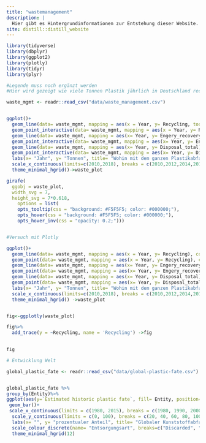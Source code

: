 ```yaml
---
title: "wastemanagement"
description: |
  Hier gibt es Hintergrundinformationen zur Entstehung dieser Website.
site: distill::distill_website
---
```

  
```r


library(tidyverse)
library(dbplyr)
library(ggplot2)
library(plotly)
library(tidyr)
library(plyr)

#Legende muss noch ergänzt werden 
#Hier wird gezeigt wie viele Tonnen Plastik jährlich in Deutschland recycelt, auf Mülldeponien gelagert und energetisch verwertet werden (von 2010-2018)

waste_mgmt <- readr::read_csv("data/waste_management.csv")


ggplot()+
  geom_line(data= waste_mgmt, mapping = aes(x = Year, y= Recycling, tooltip=Recycling), colour= "#66CC66", size=1, alpha=0.6)+
  geom_point_interactive(data= waste_mgmt, mapping = aes(x = Year, y= Recycling, data_id=Recycling, tooltip=Recycling), colour="#66CC66", size=4)+
  geom_line(data= waste_mgmt, mapping = aes(x= Year, y= Engery_recovery), color="#33CCCC", size= 1, alpha=0.6)+
  geom_point_interactive(data= waste_mgmt, mapping = aes(x= Year, y= Engery_recovery, data_id=Engery_recovery, tooltip=Engery_recovery), color= "#33CCCC", size=4)+
  geom_line(data= waste_mgmt, mapping = aes(x= Year, y= Disposal_total), color= "#6699FF", lwd=1, alpha=0.6)+
  geom_point_interactive(data= waste_mgmt, mapping = aes(x= Year, y= Disposal_total, data_id=Disposal_total, tooltip=Disposal_total), color= "#6699FF", size=4)+
  labs(x= "Jahr", y= "Tonnen", title= "Wohin mit dem ganzen Plastikabfall? \n Neben der Produktion ist auch die Entsorgung von \n bereits bestehendem Plastik ein Problem", subtitle = "Management des Plastikabfalls in Deutschland von 2010 bis 2018")+
  scale_x_continuous(limits=c(2010,2018), breaks = c(2010,2012,2014,2016,2018))+
  theme_minimal_hgrid()->waste_plot

girafe(
  ggobj = waste_plot,
  width_svg = 7,
  height_svg = 7*0.618,
    options = list(
    opts_tooltip(css = "background: #F5F5F5; color: #000000;"),
    opts_hover(css = "background: #F5F5F5; color: #000000;"),
    opts_hover_inv(css = "opacity: 0.2;")))



```

```r
#Versuch mit Plotly 

ggplot()+
  geom_line(data= waste_mgmt, mapping = aes(x = Year, y= Recycling), colour= "#66CC66", size=1, alpha=0.6)+
  geom_point(data= waste_mgmt, mapping = aes(x = Year, y= Recycling), colour="#66CC66", size=4)+
  geom_line(data= waste_mgmt, mapping = aes(x= Year, y= Engery_recovery), color="#33CCCC", size= 1, alpha=0.6)+
  geom_point(data= waste_mgmt, mapping = aes(x= Year, y= Engery_recovery), color= "#33CCCC", size=4)+
  geom_line(data= waste_mgmt, mapping = aes(x= Year, y= Disposal_total), color= "#6699FF", lwd=1, alpha=0.6)+
  geom_point(data= waste_mgmt, mapping = aes(x= Year, y= Disposal_total), color= "#6699FF", size=4)+
  labs(x= "Jahr", y= "Tonnen", title= "Wohin mit dem ganzen Plastikabfall? \n Neben der Produktion ist auch die Entsorgung von \n bereits bestehendem Plastik ein Problem", subtitle = "Management des Plastikabfalls in Deutschland von 2010 bis 2018")+
  scale_x_continuous(limits=c(2010,2018), breaks = c(2010,2012,2014,2016,2018))+
  theme_minimal_hgrid() ->waste_plot


fig<-ggplotly(waste_plot)

fig%>% 
  add_trace(y = ~Recycling, name = 'Recycling') ->fig

  
fig 
```

```r
# Entwicklung Welt 

global_plastic_fate <- readr::read_csv("data/global-plastic-fate.csv")


global_plastic_fate %>%
group_by(Entity)%>%
ggplot(aes(y=`Estimated historic plastic fate`, fill= Entity, position= "dodge")) +
 geom_bar()+
 scale_x_continuous(limits = c(1980, 2015), breaks = c(1980, 1990, 2000, 2010, 2015), expand = c(0.02,0.02))+
  scale_y_continuous(limits = c(0, 100), breaks = c(20, 40, 60, 80, 100))+
  labs(x= "", y= "prozentualer Anteil", title= "Globaler Kunststoffabfall differnziert nach Entsorgungsart, 1980 bis 2015")+
  scale_colour_discrete(name= "Entsorgungsart", breaks=c("Discarded", "Incinerated", "Recycled"),labels= c("Entsorgung (auf Mülldeponien)", "Verbrennung", "Recyceln"))+
  theme_minimal_hgrid(12)
```

